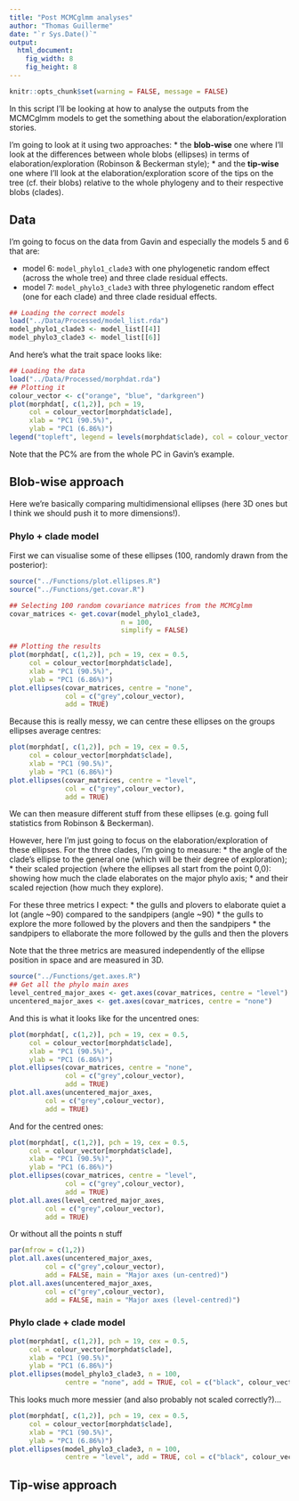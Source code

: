 ```yaml
---
title: "Post MCMCglmm analyses"
author: "Thomas Guillerme"
date: "`r Sys.Date()`"
output:
  html_document:
    fig_width: 8
    fig_height: 8
---
```



```r
knitr::opts_chunk$set(warning = FALSE, message = FALSE) 
```

In this script I'll be looking at how to analyse the outputs from the MCMCglmm models to get the something about the elaboration/exploration stories.

I'm going to look at it using two approaches:
 * the **blob-wise** one where I'll look at the differences between whole blobs (ellipses) in terms of elaboration/exploration (Robinson & Beckerman style);
 * and the **tip-wise** one where I'll look at the elaboration/exploration score of the tips on the tree (cf. their blobs) relative to the whole phylogeny and to their respective blobs (clades).
 
## Data

I'm going to focus on the data from Gavin and especially the models 5 and 6 that are:

 * model 6: `model_phylo1_clade3` with one phylogenetic random effect (across the whole tree) and three clade residual effects.
 * model 7: `model_phylo3_clade3` with three phylogenetic random effect (one for each clade) and three clade residual effects.

```r
## Loading the correct models
load("../Data/Processed/model_list.rda")
model_phylo1_clade3 <- model_list[[4]]
model_phylo3_clade3 <- model_list[[6]]
```

And here's what the trait space looks like:

```r
## Loading the data
load("../Data/Processed/morphdat.rda")
## Plotting it
colour_vector <- c("orange", "blue", "darkgreen")
plot(morphdat[, c(1,2)], pch = 19,
     col = colour_vector[morphdat$clade],
     xlab = "PC1 (90.5%)",
     ylab = "PC1 (6.86%)")
legend("topleft", legend = levels(morphdat$clade), col = colour_vector, pch = 19)
```

Note that the PC% are from the whole PC in Gavin's example.

## Blob-wise approach

Here we're basically comparing multidimensional ellipses (here 3D ones but I think we should push it to more dimensions!).

### Phylo + clade model

First we can visualise some of these ellipses (100, randomly drawn from the posterior):

```r
source("../Functions/plot.ellipses.R")
source("../Functions/get.covar.R")

## Selecting 100 random covariance matrices from the MCMCglmm
covar_matrices <- get.covar(model_phylo1_clade3,
                            n = 100,
                            simplify = FALSE)

## Plotting the results
plot(morphdat[, c(1,2)], pch = 19, cex = 0.5,
     col = colour_vector[morphdat$clade],
     xlab = "PC1 (90.5%)",
     ylab = "PC1 (6.86%)")
plot.ellipses(covar_matrices, centre = "none",
              col = c("grey",colour_vector),
              add = TRUE)
```

Because this is really messy, we can centre these ellipses on the groups ellipses average centres:

```r
plot(morphdat[, c(1,2)], pch = 19, cex = 0.5,
     col = colour_vector[morphdat$clade],
     xlab = "PC1 (90.5%)",
     ylab = "PC1 (6.86%)")
plot.ellipses(covar_matrices, centre = "level",
              col = c("grey",colour_vector),
              add = TRUE)
```

We can then measure different stuff from these ellipses (e.g. going full statistics from Robinson & Beckerman).

However, here I'm just going to focus on the elaboration/exploration of these ellipses. For the three clades, I'm going to measure:
 * the angle of the clade's ellipse to the general one (which will be their degree of exploration);
 * their scaled projection (where the ellipses all start from the point 0,0): showing how much the clade elaborates on the major phylo axis;
 * and their scaled rejection (how much they explore).

For these three metrics I expect:
 * the gulls and plovers to elaborate quiet a lot (angle ~90) compared to the sandpipers (angle ~90)
 * the gulls to explore the more followed by the plovers and then the sandpipers
 * the sandpipers to ellaborate the more followed by the gulls and then the plovers

Note that the three metrics are measured independently of the ellipse position in space and are measured in 3D.

```r
source("../Functions/get.axes.R")
## Get all the phylo main axes
level_centred_major_axes <- get.axes(covar_matrices, centre = "level")
uncentered_major_axes <- get.axes(covar_matrices, centre = "none")
```

And this is what it looks like for the uncentred ones:

```r
plot(morphdat[, c(1,2)], pch = 19, cex = 0.5,
     col = colour_vector[morphdat$clade],
     xlab = "PC1 (90.5%)",
     ylab = "PC1 (6.86%)")
plot.ellipses(covar_matrices, centre = "none",
              col = c("grey",colour_vector),
              add = TRUE)
plot.all.axes(uncentered_major_axes,
         col = c("grey",colour_vector),
         add = TRUE)
```

And for the centred ones:

```r
plot(morphdat[, c(1,2)], pch = 19, cex = 0.5,
     col = colour_vector[morphdat$clade],
     xlab = "PC1 (90.5%)",
     ylab = "PC1 (6.86%)")
plot.ellipses(covar_matrices, centre = "level",
              col = c("grey",colour_vector),
              add = TRUE)
plot.all.axes(level_centred_major_axes,
         col = c("grey",colour_vector),
         add = TRUE)
```

Or without all the points n stuff

```r
par(mfrow = c(1,2))
plot.all.axes(uncentered_major_axes,
         col = c("grey",colour_vector),
         add = FALSE, main = "Major axes (un-centred)")
plot.all.axes(uncentered_major_axes,
         col = c("grey",colour_vector),
         add = FALSE, main = "Major axes (level-centred)")
```




### Phylo clade + clade model

```r
plot(morphdat[, c(1,2)], pch = 19, cex = 0.5,
     col = colour_vector[morphdat$clade],
     xlab = "PC1 (90.5%)",
     ylab = "PC1 (6.86%)")
plot.ellipses(model_phylo3_clade3, n = 100,
              centre = "none", add = TRUE, col = c("black", colour_vector, colour_vector))
```

This looks much more messier (and also probably not scaled correctly?)...

```r
plot(morphdat[, c(1,2)], pch = 19, cex = 0.5,
     col = colour_vector[morphdat$clade],
     xlab = "PC1 (90.5%)",
     ylab = "PC1 (6.86%)")
plot.ellipses(model_phylo3_clade3, n = 100,
              centre = "level", add = TRUE, col = c("black", colour_vector, colour_vector))
```





## Tip-wise approach

